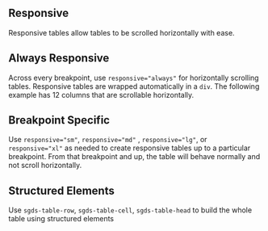 ## Responsive

Responsive tables allow tables to be scrolled horizontally with ease.

## Always Responsive

Across every breakpoint, use `responsive="always"` for horizontally scrolling tables. Responsive tables are wrapped automatically in a `div`. The following example has 12 columns that are scrollable horizontally.

<Canvas of={TableStories.AlwaysResponsive}>
  <Story of={TableStories.AlwaysResponsive} />
</Canvas>

## Breakpoint Specific

Use `responsive="sm"`, `responsive="md"` , `responsive="lg"`, or `responsive="xl"` as needed to create responsive tables up to a particular breakpoint. From that breakpoint and up, the table will behave normally and not scroll horizontally.

<Canvas of={TableStories.Responsive}>
  <Story of={TableStories.Responsive} />
</Canvas>

## Structured Elements

Use `sgds-table-row`, `sgds-table-cell`, `sgds-table-head` to build the whole table using structured elements

<Canvas of={TableStories.StructuredElements}>
  <Story of={TableStories.StructuredElements} />
</Canvas>
